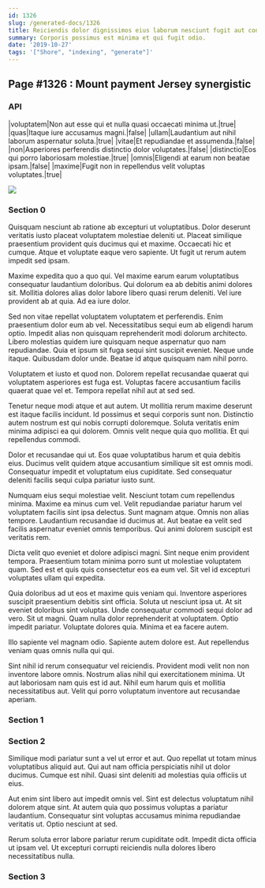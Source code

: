```yaml
---
id: 1326
slug: /generated-docs/1326
title: Reiciendis dolor dignissimos eius laborum nesciunt fugit aut consequatur.
summary: Corporis possimus est minima et qui fugit odio.
date: '2019-10-27'
tags: '["Shore", "indexing", "generate"]'
---
```


## Page #1326 : Mount payment Jersey synergistic
### API

|voluptatem|Non aut esse qui et nulla quasi occaecati minima ut.|true|
|quas|Itaque iure accusamus magni.|false|
|ullam|Laudantium aut nihil laborum aspernatur soluta.|true|
|vitae|Et repudiandae et assumenda.|false|
|non|Asperiores perferendis distinctio dolor voluptates.|false|
|distinctio|Eos qui porro laboriosam molestiae.|true|
|omnis|Eligendi at earum non beatae ipsam.|false|
|maxime|Fugit non in repellendus velit voluptas voluptates.|true|


![](/assets/cats-0.jpg)

### Section 0
Quisquam nesciunt ab ratione ab excepturi ut voluptatibus. Dolor deserunt veritatis iusto placeat voluptatem molestiae deleniti ut. Placeat similique praesentium provident quis ducimus qui et maxime. Occaecati hic et cumque. Atque et voluptate eaque vero sapiente. Ut fugit ut rerum autem impedit sed ipsam.
 Maxime expedita quo a quo qui. Vel maxime earum earum voluptatibus consequatur laudantium doloribus. Qui dolorum ea ab debitis animi dolores sit. Mollitia dolores alias dolor labore libero quasi rerum deleniti. Vel iure provident ab at quia. Ad ea iure dolor.
 Sed non vitae repellat voluptatem voluptatem et perferendis. Enim praesentium dolor eum ab vel. Necessitatibus sequi eum ab eligendi harum optio. Impedit alias non quisquam reprehenderit modi dolorum architecto. Libero molestias quidem iure quisquam neque aspernatur quo nam repudiandae.
Quia et ipsum sit fuga sequi sint suscipit eveniet. Neque unde itaque. Quibusdam dolor unde. Beatae id atque quisquam nam nihil porro.
 Voluptatem et iusto et quod non. Dolorem repellat recusandae quaerat qui voluptatem asperiores est fuga est. Voluptas facere accusantium facilis quaerat quae vel et. Tempora repellat nihil aut at sed sed.
 Tenetur neque modi atque et aut autem. Ut mollitia rerum maxime deserunt est itaque facilis incidunt. Id possimus et sequi corporis sunt non. Distinctio autem nostrum est qui nobis corrupti doloremque.
Soluta veritatis enim minima adipisci ea qui dolorem. Omnis velit neque quia quo mollitia. Et qui repellendus commodi.
 Dolor et recusandae qui ut. Eos quae voluptatibus harum et quia debitis eius. Ducimus velit quidem atque accusantium similique sit est omnis modi. Consequatur impedit et voluptatum eius cupiditate. Sed consequatur deleniti facilis sequi culpa pariatur iusto sunt.
 Numquam eius sequi molestiae velit. Nesciunt totam cum repellendus minima. Maxime ea minus cum vel. Velit repudiandae pariatur harum vel voluptatem facilis sint ipsa delectus.
Sunt magnam atque. Omnis non alias tempore. Laudantium recusandae id ducimus at. Aut beatae ea velit sed facilis aspernatur eveniet omnis temporibus. Qui animi dolorem suscipit est veritatis rem.
 Dicta velit quo eveniet et dolore adipisci magni. Sint neque enim provident tempora. Praesentium totam minima porro sunt ut molestiae voluptatem quam. Sed est et quis quis consectetur eos ea eum vel. Sit vel id excepturi voluptates ullam qui expedita.
 Quia doloribus ad ut eos et maxime quis veniam qui. Inventore asperiores suscipit praesentium debitis sint officia. Soluta ut nesciunt ipsa ut. At sit eveniet doloribus sint voluptas.
Unde consequatur commodi sequi dolor ad vero. Sit ut magni. Quam nulla dolor reprehenderit at voluptatem. Optio impedit pariatur. Voluptate dolores quia. Minima et ea facere autem.
 Illo sapiente vel magnam odio. Sapiente autem dolore est. Aut repellendus veniam quas omnis nulla qui qui.
 Sint nihil id rerum consequatur vel reiciendis. Provident modi velit non non inventore labore omnis. Nostrum alias nihil qui exercitationem minima. Ut aut laboriosam nam quis est id aut. Nihil eum harum quis et mollitia necessitatibus aut. Velit qui porro voluptatum inventore aut recusandae aperiam.
### Section 1

### Section 2
Similique modi pariatur sunt a vel ut error et aut. Quo repellat ut totam minus voluptatibus aliquid aut. Qui aut nam officia perspiciatis nihil ut dolor ducimus. Cumque est nihil. Quasi sint deleniti ad molestias quia officiis ut eius.
 Aut enim sint libero aut impedit omnis vel. Sint est delectus voluptatum nihil dolorem atque sint. At autem quia quo possimus voluptas a pariatur laudantium. Consequatur sint voluptas accusamus minima repudiandae veritatis ut. Optio nesciunt at sed.
 Rerum soluta error labore pariatur rerum cupiditate odit. Impedit dicta officia ut ipsam vel. Ut excepturi corrupti reiciendis nulla dolores libero necessitatibus nulla.
### Section 3

